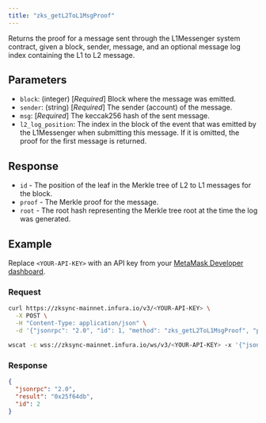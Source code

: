 ```yaml
---
title: "zks_getL2ToL1MsgProof"
---
```



Returns the proof for a message sent through the L1Messenger system contract, given a
block, sender, message, and an optional message log index containing the L1 to L2 message. 

## Parameters

- `block`: (integer) [_Required_] Block where the message was emitted.
- `sender`: (string) [_Required_] The sender (account) of the message.
- `msg`: [_Required_] The keccak256 hash of the sent message.
- `l2_log_position`: The index in the block of the event that was emitted by the L1Messenger
    when submitting this message. If it is omitted, the proof for the first message is returned.

## Response

- `id` - The position of the leaf in the Merkle tree of L2 to L1 messages for the block.
- `proof` - The Merkle proof for the message.
- `root` - The root hash representing the Merkle tree root at the time the log was generated.

## Example

Replace `<YOUR-API-KEY>` with an API key from your [MetaMask Developer dashboard](https://developer.metamask.io/).

### Request

<Tabs>
  <TabItem value="curl">

  ```bash
  curl https://zksync-mainnet.infura.io/v3/<YOUR-API-KEY> \
    -X POST \
    -H "Content-Type: application/json" \
    -d '{"jsonrpc": "2.0", "id": 1, "method": "zks_getL2ToL1MsgProof", "params": [5187, "0x87869cb87c4Fa78ca278dF358E890FF73B42a39E", "0x22de7debaa98758afdaee89f447ff43bab5da3de6acca7528b281cc2f1be2ee9"]}'
  ```

  </TabItem>
  <TabItem value="WSS">

```bash
wscat -c wss://zksync-mainnet.infura.io/ws/v3/<YOUR-API-KEY> -x '{"jsonrpc": "2.0", "id": 1, "method": "zks_getL2ToL1MsgProof", "params": [5187, "0x87869cb87c4Fa78ca278dF358E890FF73B42a39E", "0x22de7debaa98758afdaee89f447ff43bab5da3de6acca7528b281cc2f1be2ee9"]}'
```

  </TabItem>
</Tabs>

### Response

<Tabs>
  <TabItem value="JSON">

  ```json
  {
    "jsonrpc": "2.0",
    "result": "0x25f64db",
    "id": 2
  }
  ```

  </TabItem>
</Tabs>
